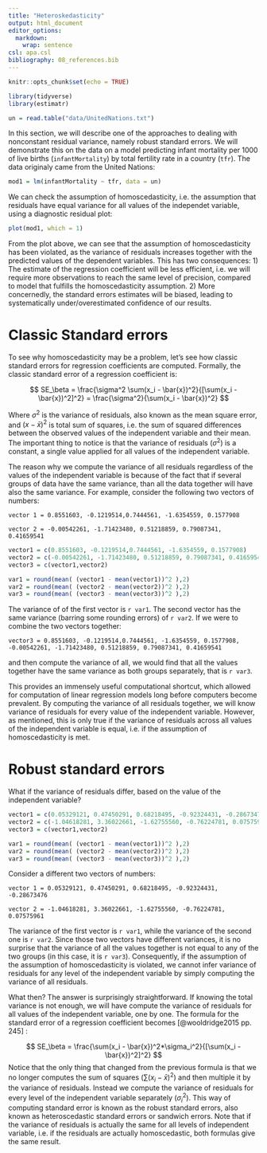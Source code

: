 ```yaml
---
title: "Heteroskedasticity"
output: html_document
editor_options: 
  markdown: 
    wrap: sentence
csl: apa.csl
bibliography: 08_references.bib
---
```


```r
knitr::opts_chunk$set(echo = TRUE)
```

```r
library(tidyverse)
library(estimatr)

un = read.table("data/UnitedNations.txt")
```

In this section, we will describe one of the approaches to dealing with nonconstant residual variance, namely robust standard errors.
We will demonstrate this on the data on a model predicting infant mortality per 1000 of live births (`infantMortality`) by total fertility rate in a country (`tfr`).
The data originaly came from the United Nations:

```r
mod1 = lm(infantMortality ~ tfr, data = un)
```

We can check the assumption of homoscedasticity, i.e. the assumption that residuals have equal variance for all values of the independet variable, using a diagnostic residual plot:

```r
plot(mod1, which = 1)
```

From the plot above, we can see that the assumption of homoscedasticity has been violated, as the variance of residuals increases together with the predicted values of the dependent variables.
This has two consequences: 1) The estimate of the regression coefficient will be less efficient, i.e. we will require more observations to reach the same level of precision, compared to model that fulfills the homoscedasticity assumption.
2) More concernedly, the standard errors estimates will be biased, leading to systematically under/overestimated confidence of our results.

# Classic Standard errors

To see why homoscedasticity may be a problem, let's see how classic standard errors for regression coefficients are computed.
Formally, the classic standard error of a regression coefficient is:

$$
SE_\beta = \frac{\sigma^2 \sum(x_i - \bar{x})^2}{[\sum(x_i - \bar{x})^2]^2} = \frac{\sigma^2}{\sum(x_i - \bar{x})^2}
$$

Where $\sigma^2$ is the variance of residuals, also known as the mean square error, and $(x-\bar{x})^2$ is total sum of squares, i.e. the sum of squared differences between the observed values of the independent variable and their mean.
The important thing to notice is that the variance of residuals ($\sigma^2$) is a constant, a single value applied for all values of the independent variable.

The reason why we compute the variance of all residuals regardless of the values of the independent variable is because of the fact that if several groups of data have the same variance, than all the data together will have also the same variance.
For example, consider the following two vectors of numbers:

`vector 1 = 0.8551603, -0.1219514,0.7444561, -1.6354559, 0.1577908`

`vector 2 = -0.00542261, -1.71423480, 0.51218859, 0.79087341, 0.41659541`

```r
vector1 = c(0.8551603, -0.1219514,0.7444561, -1.6354559, 0.1577908)
vector2 = c(-0.00542261, -1.71423480, 0.51218859, 0.79087341, 0.41659541)
vector3 = c(vector1,vector2)

var1 = round(mean( (vector1 - mean(vector1))^2 ),2)
var2 = round(mean( (vector2 - mean(vector2))^2 ),2)
var3 = round(mean( (vector3 - mean(vector3))^2 ),2)

```

The variance of of the first vector is `r var1`.
The second vector has the same variance (barring some rounding errors) of `r var2`.
If we were to combine the two vectors together:

`vector3 = 0.8551603, -0.1219514,0.7444561, -1.6354559, 0.1577908, -0.00542261, -1.71423480, 0.51218859, 0.79087341, 0.41659541`

and then compute the variance of all, we would find that all the values together have the same variance as both groups separately, that is `r var3`.

This provides an immensely useful computational shortcut, which allowed for computation of linear regression models long before computers become prevalent.
By computing the variance of all residuals together, we will know variance of residuals for every value of the independent variable.
However, as mentioned, this is only true if the variance of residuals across all values of the independent variable is equal, i.e. if the assumption of homoscedasticity is met.

# Robust standard errors

What if the variance of residuals differ, based on the value of the independent variable?

```r
vector1 = c(0.05329121, 0.47450291, 0.68218495, -0.92324431, -0.28673476)
vector2 = c(-1.04618281, 3.36022661, -1.62755560, -0.76224781, 0.07575961)
vector3 = c(vector1,vector2)

var1 = round(mean( (vector1 - mean(vector1))^2 ),2)
var2 = round(mean( (vector2 - mean(vector2))^2 ),2)
var3 = round(mean( (vector3 - mean(vector3))^2 ),2)

```

Consider a different two vectors of numbers:

`vector 1 = 0.05329121, 0.47450291, 0.68218495, -0.92324431, -0.28673476`

`vector 2 = -1.04618281, 3.36022661, -1.62755560, -0.76224781, 0.07575961`

The variance of the first vector is `r var1`, while the variance of the second one is `r var2`.
Since those two vectors have different variances, it is no surprise that the variance of all the values together is not equal to any of the two groups (in this case, it is `r var3`).
Consequently, if the assumption of the assumption of homoscedasticity is violated, we cannot infer variance of residuals for any level of the independent variable by simply computing the variance of all residuals.

What then?
The answer is surprisingly straightforward.
If knowing the total variance is not enough, we will have compute the variance of residuals for all values of the independent variable, one by one.
The formula for the standard error of a regression coefficient becomes [@wooldridge2015 pp. 245] :

$$
SE_\beta = \frac{\sum(x_i - \bar{x})^2*\sigma_i^2}{[\sum(x_i - \bar{x})^2]^2}
$$
Notice that the only thing that changed from the previous formula is that we no longer computes the sum of squares ($\sum(x_i - \bar{x})^2$) and then multiple it by the variance of residuals. Instead we compute the variance of residuals for every level of the independent variable separately ($\sigma_i^2$). This way of computing standard error is known as the robust standard errors, also known as heteroscedastic standard errors or sandwich errors.
Note that if the variance of residuals is actually the same for all levels of independent variable, i.e. if the residuals are actually homoscedastic, both formulas give the same result.